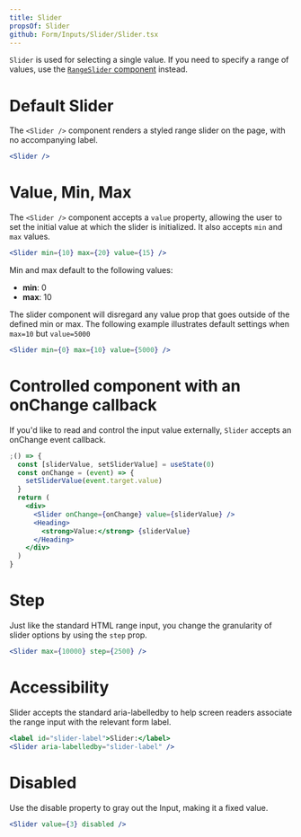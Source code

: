 ```yaml
---
title: Slider
propsOf: Slider
github: Form/Inputs/Slider/Slider.tsx
---
```


`Slider` is used for selecting a single value. If you need to specify a range of values, use the [`RangeSlider` component](/components/forms/range-slider) instead.

# Default Slider

The `<Slider />` component renders a styled range slider on the page, with no accompanying label.

```jsx
<Slider />
```

# Value, Min, Max

The `<Slider />` component accepts a `value` property, allowing the user to set the initial value at which the slider is initialized.
It also accepts `min` and `max` values.

```jsx
<Slider min={10} max={20} value={15} />
```

Min and max default to the following values:

- **min**: 0
- **max**: 10

The slider component will disregard any value prop that goes outside of the defined min or max. The following example illustrates default settings when `max=10` but `value=5000`

```jsx
<Slider min={0} max={10} value={5000} />
```

# Controlled component with an onChange callback

If you'd like to read and control the input value externally, `Slider` accepts an onChange event callback.

```jsx
;() => {
  const [sliderValue, setSliderValue] = useState(0)
  const onChange = (event) => {
    setSliderValue(event.target.value)
  }
  return (
    <div>
      <Slider onChange={onChange} value={sliderValue} />
      <Heading>
        <strong>Value:</strong> {sliderValue}
      </Heading>
    </div>
  )
}
```

# Step

Just like the standard HTML range input, you change the granularity of slider options by using the `step` prop.

```jsx
<Slider max={10000} step={2500} />
```

# Accessibility

Slider accepts the standard aria-labelledby to help screen readers associate the range input with the relevant form label.

```jsx
<label id="slider-label">Slider:</label>
<Slider aria-labelledby="slider-label" />
```

# Disabled

Use the disable property to gray out the Input, making it a fixed value.

```jsx
<Slider value={3} disabled />
```
